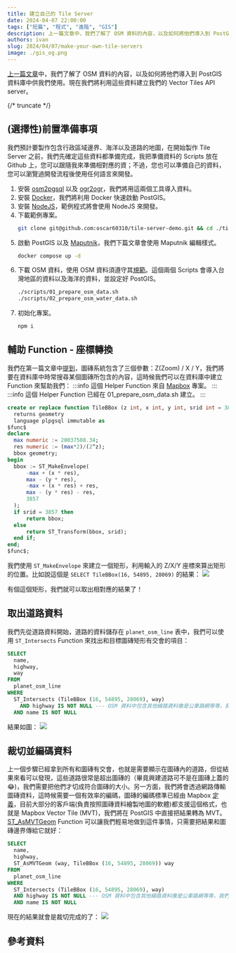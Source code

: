 ```yaml
---
title: 建立自己的 Tile Server
date: 2024-04-07 22:00:00
tags: ["短篇", "程式", "進階", "GIS"]
description: 上一篇文章中，我們了解了 OSM 資料的內容，以及如何將他們導入到 PostGIS 資料庫中供我們使用。現在我們將利用這些資料建立我們的 Vector Tiles API server。
authors: ivan
slug: 2024/04/07/make-your-own-tile-servers
image: ./gis_og.png
---
```

[上一篇文章](../load-osm-data-into-postgis/index.mdx)中，我們了解了 OSM 資料的內容，以及如何將他們導入到 PostGIS 資料庫中供我們使用。現在我們將利用這些資料建立我們的 Vector Tiles API server。


{/* truncate */}

## (選擇性)前置準備事項
我們預計要製作包含行政區域邊界、海洋以及道路的地圖，在開始製作 Tile Server 之前，我們先確定這些資料都準備完成，我把準備資料的 Scripts 放在 Github 上，您可以跟隨我來準備相對應的資；不過，您也可以準備自己的資料，您可以瀏覽過開發流程後使用任何語言來開發。

1. 安裝 [osm2pgsql](https://osm2pgsql.org/) 以及 [ogr2ogr](https://gdal.org/programs/ogr2ogr.html)，我們將用這兩個工具導入資料。
2. 安裝 [Docker](https://www.docker.com/products/docker-desktop/)，我們將利用 Docker 快速啟動 PostGIS。
3. 安裝 [NodeJS](https://nodejs.org/en)，範例程式將會使用 NodeJS 來開發。
4. 下載範例專案。
    ```bash
    git clone git@github.com:oscar60310/tile-server-demo.git && cd ./tile-server-demo
    ```
5. 啟動 PostGIS 以及 [Maputnik](https://github.com/maplibre/maputnik)，我們下篇文章會使用 Maputnik 編輯樣式。
    ```bash
    docker compose up -d
    ```
6. 下載 OSM 資料，使用 OSM 資料須遵守其[規範](https://www.openstreetmap.org/copyright)。這個兩個 Scripts 會導入台灣地區的資料以及海洋的資料，並設定好 PostGIS。
    ```bash
    ./scripts/01_prepare_osm_data.sh
    ./scripts/02_prepare_osm_water_data.sh
    ```
7. 初始化專案。
    ```bash
    npm i
    ```

## 輔助 Function - 座標轉換
我們在第一篇文章中[提到](../how-web-maps-work/index.mdx#%E5%9C%96%E7%A3%9A%E7%B3%BB%E7%B5%B1)，圖磚系統包含了三個參數：Z(Zoom) / X / Y，我們將要在資料庫中時常搜尋某個圖磚所包含的內容，這時候我們可以在資料庫中建立 Function 來幫助我們：
:::info
這個 Helper Function 來自 [Mapbox](https://github.com/mapbox/postgis-vt-util/blob/master/src/TileBBox.sql) 專案。
:::
:::info
這個 Helper Function 已經在 01_prepare_osm_data.sh 建立。
:::

```sql
create or replace function TileBBox (z int, x int, y int, srid int = 3857)
  returns geometry
  language plpgsql immutable as
$func$
declare
  max numeric := 20037508.34;
  res numeric := (max*2)/(2^z);
  bbox geometry;
begin
  bbox := ST_MakeEnvelope(
      -max + (x * res),
      max - (y * res),
      -max + (x * res) + res,
      max - (y * res) - res,
      3857
  );
  if srid = 3857 then
      return bbox;
  else
      return ST_Transform(bbox, srid);
  end if;
end;
$func$;
```
我們使用 `ST_MakeEnvelope` 來建立一個矩形，利用輸入的 Z/X/Y 座標來算出矩形的位置。比如說這個是 `SELECT TileBBox(16, 54895, 28069)` 的結果：
![](bbox.png)

有個這個矩形，我們就可以取出相對應的結果了！

## 取出道路資料
我們先從道路資料開始，道路的資料儲存在 `planet_osm_line` 表中，我們可以使用 `ST_Intersects` Function 來找出和目標圖磚矩形有交會的項目：

```sql
SELECT
  name,
  highway,
  way
FROM
  planet_osm_line
WHERE
  ST_Intersects (TileBBox (16, 54895, 28069), way)
	AND highway IS NOT NULL --- OSM 資料中包含其他線路資料像是公車路網等等，我們暫時不需要他們。
  AND name IS NOT NULL
```
結果如圖：
![](./road-1.png)

## 裁切並編碼資料
上一個步驟已經拿到所有和圖磚有交會，也就是需要顯示在圖磚內的道路，但從結果來看可以發現，這些道路很常是超出圖磚的（畢竟興建道路可不是在圖磚上蓋的😂)，我們需要把他們才切成符合圖磚的大小。另一方面，我們將會透過網路傳輸圖磚資料，這時候需要一個有效率的編碼，圖磚的編碼標準已經由 Mapbox [定義](https://github.com/mapbox/vector-tile-spec)，目前大部分的客戶端(負責按照圖磚資料繪製地圖的軟體)都支援這個格式，也就是 Mapbox Vector Tile (MVT)，我們將在 PostGIS 中直接把結果轉為 MVT。
[ST_AsMVTGeom](https://postgis.net/docs/ST_AsMVTGeom.html) Function 可以讓我們輕易地做到這件事情，只需要把結果和圖磚邊界傳給它就好：

```sql
SELECT
  name,
  highway,
  ST_AsMVTGeom (way, TileBBox (16, 54895, 28069)) way
FROM
  planet_osm_line
WHERE
  ST_Intersects (TileBBox (16, 54895, 28069), way)
  AND highway IS NOT NULL --- OSM 資料中包含其他線路資料像是公車路網等等，我們暫時不需要他們。
  AND name IS NOT NULL
```

現在的結果就會是裁切完成的了：
![](./road-2.png)


<GisSeries />

## 參考資料
